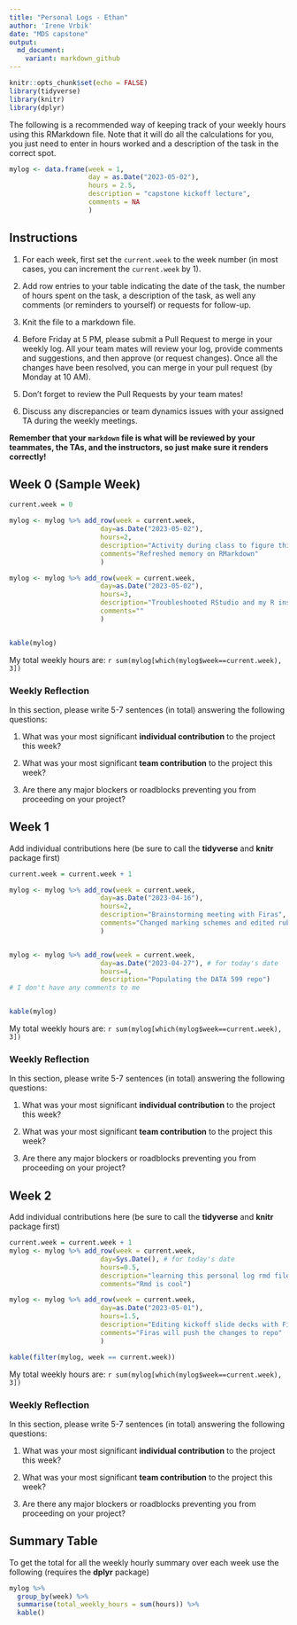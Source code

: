 ```yaml
---
title: "Personal Logs - Ethan"
author: 'Irene Vrbik'
date: "MDS capstone"
output:
  md_document:
    variant: markdown_github
---
```


```r
knitr::opts_chunk$set(echo = FALSE)
library(tidyverse)
library(knitr)
library(dplyr)
```

The following is a recommended way of keeping track of your weekly hours using this RMarkdown file.
Note that it will do all the calculations for you, you just need to enter in hours worked and a description of the task in the correct spot.

```r
mylog <- data.frame(week = 1, 
                    day = as.Date("2023-05-02"),
                    hours = 2.5,
                    description = "capstone kickoff lecture",
                    comments = NA
                    )
```

## Instructions

1. For each week, first set the `current.week` to the week number (in most cases, you can increment the `current.week` by 1).\

2. Add row entries to your table indicating the date of the task, the number of hours spent on the task, a description of the task, as well any comments (or reminders to yourself) or requests for follow-up.

3. Knit the file to a markdown file.

4. Before Friday at 5 PM, please submit a Pull Request to merge in your weekly log. All your team mates will review your log, provide comments and suggestions, and then approve (or request changes). Once all the changes have been resolved, you can merge in your pull request (by Monday at 10 AM).

5. Don't forget to review the Pull Requests by your team mates!

6. Discuss any discrepancies or team dynamics issues with your assigned TA during the weekly meetings.

**Remember that your `markdown` file is what will be reviewed by your teammates, the TAs, and the instructors, so just make sure it renders correctly!**

## Week 0 (Sample Week)

```r
current.week = 0

mylog <- mylog %>% add_row(week = current.week,
                       day=as.Date("2023-05-02"), 
                       hours=2,
                       description="Activity during class to figure this out",
                       comments="Refreshed memory on RMarkdown"
                       )

mylog <- mylog %>% add_row(week = current.week,
                       day=as.Date("2023-05-02"), 
                       hours=3,
                       description="Troubleshooted RStudio and my R installation",
                       comments=""
                       )


kable(mylog)
```
My total weekly hours are: `r sum(mylog[which(mylog$week==current.week), 3])`

### Weekly Reflection

In this section, please write 5-7 sentences (in total) answering the following questions:

1. What was your most significant **individual contribution** to the project this week?

1. What was your most significant **team contribution** to the project this week?

1. Are there any major blockers or roadblocks preventing you from proceeding on your project?


## Week 1

Add individual contributions here (be sure to call the **tidyverse** and **knitr** package first)
```r
current.week = current.week + 1

mylog <- mylog %>% add_row(week = current.week,
                       day=as.Date("2023-04-16"), 
                       hours=2,
                       description="Brainstorming meeting with Firas",
                       comments="Changed marking schemes and edited rubrics"
                       )


mylog <- mylog %>% add_row(week = current.week,
                       day=as.Date("2023-04-27"), # for today's date
                       hours=4,
                       description="Populating the DATA 599 repo")
# I don't have any comments to me


kable(mylog)
```
My total weekly hours are: `r sum(mylog[which(mylog$week==current.week), 3])`

### Weekly Reflection

In this section, please write 5-7 sentences (in total) answering the following questions:

1. What was your most significant **individual contribution** to the project this week?

1. What was your most significant **team contribution** to the project this week?

1. Are there any major blockers or roadblocks preventing you from proceeding on your project?

## Week 2

Add individual contributions here (be sure to call the **tidyverse** and **knitr** package first)
```r
current.week = current.week + 1
mylog <- mylog %>% add_row(week = current.week,
                       day=Sys.Date(), # for today's date
                       hours=0.5,
                       description="learning this personal log rmd file",
                       comments="Rmd is cool")

mylog <- mylog %>% add_row(week = current.week,
                       day=as.Date("2023-05-01"), 
                       hours=1.5,
                       description="Editing kickoff slide decks with Firas",
                       comments="Firas will push the changes to repo"
                       )

kable(filter(mylog, week == current.week))
```
My total weekly hours are: `r sum(mylog[which(mylog$week==current.week), 3])`

### Weekly Reflection

In this section, please write 5-7 sentences (in total) answering the following questions:

1. What was your most significant **individual contribution** to the project this week?

1. What was your most significant **team contribution** to the project this week?

1. Are there any major blockers or roadblocks preventing you from proceeding on your project?

## Summary Table

To get the total for all the weekly hourly summary over each week use the following (requires the **dplyr** package)
```r
mylog %>% 
  group_by(week) %>% 
  summarise(total_weekly_hours = sum(hours)) %>%
  kable()
```